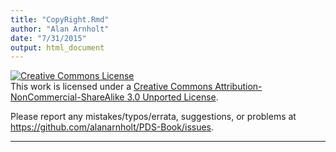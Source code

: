 ```yaml
---
title: "CopyRight.Rmd"
author: "Alan Arnholt"
date: "7/31/2015"
output: html_document
---
```


<a rel="license" href="http://creativecommons.org/licenses/by-nc-sa/3.0/"><img alt="Creative Commons License" style="border-width:0" src="https://i.creativecommons.org/l/by-nc-sa/3.0/88x31.png" /></a><br />This work is licensed under a <a rel="license" href="http://creativecommons.org/licenses/by-nc-sa/3.0/">Creative Commons Attribution-NonCommercial-ShareAlike 3.0 Unported License</a>.

Please report any mistakes/typos/errata, suggestions, or problems at <https://github.com/alanarnholt/PDS-Book/issues>. 

----------------